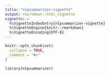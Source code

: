 ```yaml
---
title: "nlpsummarizer-vignette"
output: rmarkdown::html_vignette
vignette: >
  %\VignetteIndexEntry{nlpsummarizer-vignette}
  %\VignetteEngine{knitr::rmarkdown}
  %\VignetteEncoding{UTF-8}
---
```


```r
knitr::opts_chunk$set(
  collapse = TRUE,
  comment = "#>"
)
```

```r
library(nlpsummarizer)
```
